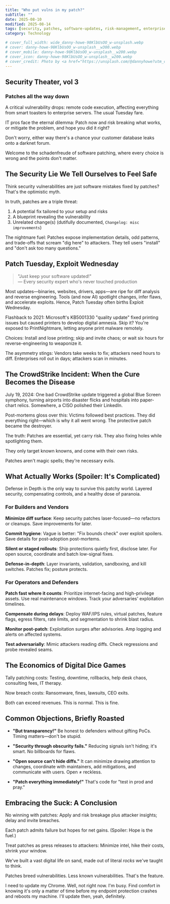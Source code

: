 ```yaml
---
title: "Who put vulns in my patch?"
subTitle: ""
date: 2025-08-10
modified: 2025-08-14
tags: [security, patches, software-updates, risk-management, enterprise-it]
category: Technology

# cover_full_width: wide_danny-howe-98KlbUsOO_w-unsplash.webp
# cover: danny-howe-98KlbUsOO_w-unsplash__w300.webp
# cover_mobile: danny-howe-98KlbUsOO_w-unsplash__w200.webp
# cover_icon: danny-howe-98KlbUsOO_w-unsplash__w200.webp
# cover_credit: Photo by <a href="https://unsplash.com/@dannyhowe?utm_content=creditCopyText&utm_medium=referral&utm_source=unsplash">Danny Howe</a> on <a href="https://unsplash.com/photos/red-and-white-neon-light-signage-98KlbUsOO_w?utm_content=creditCopyText&utm_medium=referral&utm_source=unsplash">Unsplash</a>
---
```


## Security Theater, vol 3

### Patches all the way down

A critical vulnerability drops: remote code execution, affecting everything from smart toasters to enterprise servers. The usual Tuesday fare.

IT pros face the eternal dilemma: Patch now and risk breaking what works, or mitigate the problem, and hope you did it right?

Don't worry, either way there's a chance your customer database leaks onto a darknet forum.

Welcome to the schadenfreude of software patching, where every choice is wrong and the points don't matter.

## The Security Lie We Tell Ourselves to Feel Safe

Think security vulnerabilities are just software mistakes fixed by patches? That's the optimistic myth.

In truth, patches are a triple threat:

1. A potential fix tailored to your setup and risks
1. A blueprint revealing the vulnerability
1. Unrelated change(s) (dutifully documented, `Changelog: misc improvements`)

The nightmare fuel: Patches expose implementation details, odd patterns, and trade-offs that scream "dig here" to attackers. They tell users "install" and "don't ask too many questions."

## Patch Tuesday, Exploit Wednesday

> "Just keep your software updated!"  
> — Every security expert who's never touched production

Most updates—binaries, websites, drivers, apps—are ripe for diff analysis and reverse engineering. Tools (and now AI) spotlight changes, infer flaws, and accelerate exploits. Hence, Patch Tuesday often births Exploit Wednesday.

Flashback to 2021: Microsoft's KB5001330 "quality update" fixed printing issues but caused printers to develop digital amnesia. Skip it? You're exposed to PrintNightmare, letting anyone print malware remotely.

Choices: Install and lose printing; skip and invite chaos; or wait six hours for reverse-engineering to weaponize it.

The asymmetry stings: Vendors take weeks to fix; attackers need hours to diff. Enterprises roll out in days; attackers scan in minutes.

## The CrowdStrike Incident: When the Cure Becomes the Disease

July 19, 2024: One bad CrowdStrike update triggered a global Blue Screen symphony, turning airports into disaster flicks and hospitals into paper-chart relics. Somewhere, a CISO polished their LinkedIn.

Post-mortems gloss over this: Victims followed best practices. They did everything right—which is why it all went wrong. The protective patch became the destroyer.

The truth: Patches are essential, yet carry risk. They also  fixing holes while spotlighting them.

They only target known knowns, and come with their own risks.

Patches aren't magic spells; they're necessary evils.

## What Actually Works (Spoiler: It's Complicated)

Defense in Depth is the only way to survive this patchy world. Layered security, compensating controls, and a healthy dose of paranoia.



### For Builders and Vendors

**Minimize diff surface**: Keep security patches laser-focused—no refactors or cleanups. Save improvements for later.

**Commit hygiene**: Vague is better: "Fix bounds check" over exploit spoilers. Save details for post-adoption post-mortems.

**Silent or staged rollouts**: Ship protections quietly first, disclose later. For open source, coordinate and batch low-signal fixes.

**Defense-in-depth**: Layer invariants, validation, sandboxing, and kill switches. Patches fix; posture protects.

### For Operators and Defenders

**Patch fast where it counts**: Prioritize internet-facing and high-privilege assets. Use real maintenance windows. Track your adversaries' exploitation timelines.

**Compensate during delays**: Deploy WAF/IPS rules, virtual patches, feature flags, egress filters, rate limits, and segmentation to shrink blast radius.

**Monitor post-patch**: Exploitation surges after advisories. Amp logging and alerts on affected systems.

**Test adversarially**: Mimic attackers reading diffs. Check regressions and probe revealed seams.

## The Economics of Digital Dice Games

Tally patching costs: Testing, downtime, rollbacks, help desk chaos, consulting fees, IT therapy.

Now breach costs: Ransomware, fines, lawsuits, CEO exits.

Both can exceed revenues. This is normal. This is fine.

## Common Objections, Briefly Roasted

- **"But transparency!"** Be honest to defenders without gifting PoCs. Timing matters—don't be stupid.

- **"Security through obscurity fails."** Reducing signals isn't hiding; it's smart. No billboards for flaws.

- **"Open source can't hide diffs."** It can minimize drawing attention to changes, coordinate with maintainers, add mitigations, and communicate with users. Open ≠ reckless.

- **"Patch everything immediately!"** That's code for "test in prod and pray."

## Embracing the Suck: A Conclusion

No winning with patches: Apply and risk breakage plus attacker insights; delay and invite breaches.

Each patch admits failure but hopes for net gains. (Spoiler: Hope is the fuel.)

Treat patches as press releases to attackers: Minimize intel, hike their costs, shrink your window.

We've built a vast digital life on sand, made out of literal _rocks_ we've taught to think.

Patches breed vulnerabilities. Less known vulnerabilities. That's the feature.

I need to update my Chrome. Well, not right now. I'm busy. Find comfort in knowing it's only a matter of time before my endpoint protection crashes and reboots my machine. I'll update then, yeah, definitely.
